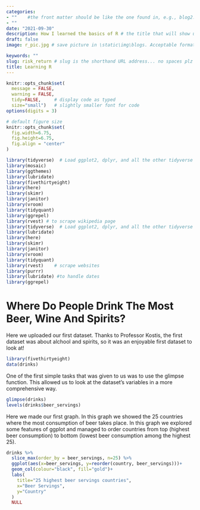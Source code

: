 ```yaml
---
categories:  
- ""    #the front matter should be like the one found in, e.g., blog2.md. It cannot be like the normal Rmd we used
- ""
date: "2021-09-30"
description: How I learned the basics of R # the title that will show up once someone gets to this page
draft: false
image: r_pic.jpg # save picture in \static\img\blogs. Acceptable formats= jpg, jpeg, or png . Your iPhone pics wont work

keywords: ""
slug: risk_return # slug is the shorthand URL address... no spaces plz
title: Learning R
---
```

  


```r
knitr::opts_chunk$set(
  message = FALSE, 
  warning = FALSE, 
  tidy=FALSE,     # display code as typed
  size="small")   # slightly smaller font for code
options(digits = 3)

# default figure size
knitr::opts_chunk$set(
  fig.width=6.75, 
  fig.height=6.75,
  fig.align = "center"
)
```


```r
library(tidyverse)  # Load ggplot2, dplyr, and all the other tidyverse packages
library(mosaic)
library(ggthemes)
library(lubridate)
library(fivethirtyeight)
library(here)
library(skimr)
library(janitor)
library(vroom)
library(tidyquant)
library(ggrepel)
library(rvest) # to scrape wikipedia page
library(tidyverse)  # Load ggplot2, dplyr, and all the other tidyverse packages
library(lubridate)
library(here)
library(skimr)
library(janitor)
library(vroom)
library(tidyquant)
library(rvest)    # scrape websites
library(purrr)  
library(lubridate) #to handle dates
library(ggrepel)
```


# Where Do People Drink The Most Beer, Wine And Spirits?


Here we uploaded our first dataset. Thanks to Professor Kostis, the first dataset was about alchool and spirits, so it was an enjoyable first dataset to look at!



```r
library(fivethirtyeight)
data(drinks)
```


One of the first simple tasks that was given to us was to use the glimpse function. This allowed us to look at the dataset's variables in a more comprehensive way. 


```r
glimpse(drinks)
levels(drinks$beer_servings)
```

Here we made our first graph. In this graph we showed the 25 countries where the most consumption of beer takes place. In this graph we explored some features of ggplot and managed to order countries from top (highest beer consumption) to bottom (lowest beer consumption among the highest 25). 

```r
drinks %>%
  slice_max(order_by = beer_servings, n=25) %>% 
  ggplot(aes(x=beer_servings, y=reorder(country, beer_servings)))+
  geom_col(colour="black", fill="gold")+
  labs(
    title="25 highest beer servings countries",
    x="Beer Servings",
    y="Country"
  )
  NULL

```